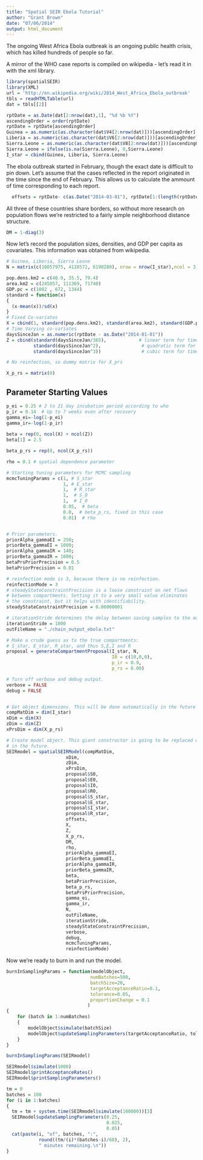 ```yaml
---
title: "Spatial SEIR Ebola Tutorial"
author: "Grant Brown"
date: "07/06/2014"
output: html_document
---
```


The ongoing West Africa Ebola outbreak is an ongoing public health crisis, which 
has killed hundreds of people so far. 


A mirror of the WHO case reports is compiled on wikipedia - let's
read it in with the xml library. 
  
```r
library(spatialSEIR)
library(XML)
url = 'http://en.wikipedia.org/wiki/2014_West_Africa_Ebola_outbreak'
tbls = readHTMLTable(url)
dat = tbls[[2]]

rptDate = as.Date(dat[2:nrow(dat),1], "%d %b %Y")
ascendingOrder = order(rptDate)
rptDate = rptDate[ascendingOrder]
Guinea = as.numeric(as.character(dat$V4[2:nrow(dat)]))[ascendingOrder]
Liberia = as.numeric(as.character(dat$V6[2:nrow(dat)]))[ascendingOrder]
Sierra.Leone = as.numeric(as.character(dat$V8[2:nrow(dat)]))[ascendingOrder]
Sierra.Leone = ifelse(is.na(Sierra.Leone), 0,Sierra.Leone)
I_star = cbind(Guinea, Liberia, Sierra.Leone)

```



The ebola outbreak started in February, though the exact date is difficult to pin down. Let's assume that the cases reflected in the report originated in the time since the end of February. This allows us to calculate the ammount of time corresponding to each report. 


```r
  offsets = rptDate- c(as.Date("2014-03-01"), rptDate[1:(length(rptDate)-1)])
```

All three of these countries share borders, so without more research on population flows we're restricted 
to a fairly simple neighborhood distance structure. 

```r
DM = 1-diag(3)
```



Now let's record the population sizes, densities, and GDP per capita as covariates. This information was obtained from wikipedia. 

```r
# Guinea, Liberia, Sierra Leone
N = matrix(c(10057975, 4128572, 6190280), nrow = nrow(I_star),ncol = 3, byrow=TRUE)

pop.dens.km2 = c(40.9, 35.5, 79.4)
area.km2 = c(245857, 111369, 71740)
GDP.pc = c(1082 , 672, 1344)
standard = function(x)
{
  (x-mean(x))/sd(x)  
}
# Fixed Co-variates
X = cbind(1, standard(pop.dens.km2), standard(area.km2), standard(GDP.pc))
# Time Varying co-variates
daysSinceJan = as.numeric(rptDate - as.Date("2014-01-01"))
Z = cbind(standard(daysSinceJan/365),            # linear term for time
          standard(daysSinceJan^2),               # quadratic term for time
          standard(daysSinceJan^3))               # cubic term for time

# No reinfection, so dummy matrix for X_prs

X_p_rs = matrix(0)


```



Parameter Starting Values
------------------------------

```r

p_ei = 0.25 # 2 to 21 day incubation period according to who
p_ir = 0.14  # Up to 7 weeks even after recovery
gamma_ei=-log(1-p_ei)
gamma_ir=-log(1-p_ir)
  
beta = rep(0, ncol(X) + ncol(Z))
beta[1] = 2.5

beta_p_rs = rep(0, ncol(X_p_rs))

rho = 0.1 # spatial dependence parameter

# Starting tuning parameters for MCMC sampling
mcmcTuningParams = c(1, # S_star
                     1, # E_star
                     1,  # R_star
                     1,  # S_0
                     1,  # I_0
                     0.05,  # beta
                     0.0,  # beta_p_rs, fixed in this case
                     0.01)  # rho


# Prior parameters. 
priorAlpha_gammaEI = 250;
priorBeta_gammaEI = 1000;
priorAlpha_gammaIR = 140;
priorBeta_gammaIR = 1000;
betaPrsPriorPrecision = 0.5
betaPriorPrecision = 0.01

# reinfection mode is 3, because there is no reinfection. 
reinfectionMode = 3
# steadyStateConstraintPrecision is a loose constraint on net flows
# between compartments. Setting it to a very small value eliminates
# the constraint, but it helps with identifiability. 
steadyStateConstraintPrecision = 0.00000001

# iterationStride determines the delay between saving samples to the output file
iterationStride = 1000
outFileName = "./chain_output_ebola.txt"

# Make a crude guess as to the true compartments:
# S_star, E_star, R_star, and thus S,E,I and R
proposal = generateCompartmentProposal(I_star, N, 
                                       I0 = c(10,0,0), 
                                       p_ir = 0.9, 
                                       p_rs = 0.00)

# Turn off verbose and debug output.
verbose = FALSE
debug = FALSE


# Get object dimensions. This will be done automatically in the future
compMatDim = dim(I_star)
xDim = dim(X)
zDim = dim(Z)
xPrsDim = dim(X_p_rs)
```



```r
# Create model object. This giant constructor is going to be replaced with something friendlier 
# in the future. 
SEIRmodel = spatialSEIRModel(compMatDim,
                      xDim,
                      zDim,
                      xPrsDim,
                      proposal$S0,
                      proposal$E0,
                      proposal$I0,
                      proposal$R0,
                      proposal$S_star,
                      proposal$E_star,
                      proposal$I_star,
                      proposal$R_star,
                      offsets,
                      X,
                      Z,
                      X_p_rs,
                      DM,
                      rho,
                      priorAlpha_gammaEI,
                      priorBeta_gammaEI,
                      priorAlpha_gammaIR,
                      priorBeta_gammaIR,
                      beta,
                      betaPriorPrecision,
                      beta_p_rs,
                      betaPrsPriorPrecision,
                      gamma_ei,
                      gamma_ir,
                      N,
                      outFileName,
                      iterationStride,
                      steadyStateConstraintPrecision,
                      verbose,
                      debug,
                      mcmcTuningParams,
                      reinfectionMode)
```


Now we're ready to burn in and run the model. 


```r

burnInSamplingParams = function(modelObject,
                               numBatches=500, 
                               batchSize=20, 
                               targetAcceptanceRatio=0.1,
                               tolerance=0.05,
                               proportionChange = 0.1
                              )
{
    for (batch in 1:numBatches)
    {
        modelObject$simulate(batchSize)
        modelObject$updateSamplingParameters(targetAcceptanceRatio, tolerance, proportionChange)
    }
}

burnInSamplingParams(SEIRmodel)

SEIRmodel$simulate(1000)
SEIRmodel$printAcceptanceRates()
SEIRmodel$printSamplingParameters()

tm = 0
batches = 100
for (i in 1:batches)
{
  tm = tm + system.time(SEIRmodel$simulate(100000))[3]
  SEIRmodel$updateSamplingParameters(0.25, 
                                     0.025, 
                                     0.05)
  cat(paste(i, "of", batches, ":", 
            round((tm/(i)*(batches-i)/60), 2), 
            " minutes remaining.\n"))
}




```
